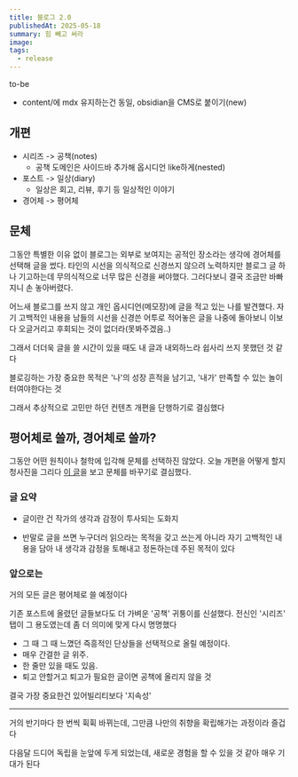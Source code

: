 ```yaml
---
title: 블로그 2.0
publishedAt: 2025-05-18
summary: 힘 빼고 써라
image: 
tags:
  - release
---
```


to-be
- content/에 mdx 유지하는건 동일, obsidian을 CMS로 붙이기(new)

## 개편
- 시리즈 -> 공책(notes)
	- 공책 도메인은 사이드바 추가해 옵시디언 like하게(nested)
- 포스트 -> 일상(diary)
	- 일상은 회고, 리뷰, 후기 등 일상적인 이야기
- 경어체 -> 평어체
		
## 문체
그동안 특별한 이유 없이 블로그는 외부로 보여지는 공적인 장소라는 생각에 경어체를 선택해 글을 썼다. 타인의 시선을 의식적으로 신경쓰지 않으려 노력하지만 블로그 글 하나 기고하는데 무의식적으로 너무 많은 신경을 써야했다. 그러다보니 결국 조금만 바빠지니 손 놓아버렸다.

어느새 블로그를 쓰지 않고 개인 옵시디언(메모장)에 글을 적고 있는 나를 발견했다.
자기 고백적인 내용을 남들의 시선을 신경쓴 어투로 적어놓은 글을 나중에 돌아보니 이보다 오글거리고 후회되는 것이 없더라(못봐주겠음..)

그래서 더더욱 글을 쓸 시간이 있을 때도 내 글과 내외하느라 쉽사리 쓰지 못했던 것 같다

블로깅하는 가장 중요한 목적은 '나'의 성장 흔적을 남기고, '내가' 만족할 수 있는 놀이터여야한다는 것

그래서 추상적으로 고민만 하던 컨텐츠 개편을 단행하기로 결심했다

## 평어체로 쓸까, 경어체로 쓸까?
그동안 어떤 원칙이나 철학에 입각해 문체를 선택하진 않았다. 오늘 개편을 어떻게 할지 청사진을 그리다 [이 글](https://brunch.co.kr/@yonghheo/552)을 보고 문체를 바꾸기로 결심했다.

### 글 요약

- 글이란 건 작가의 생각과 감정이 투사되는 도화지

<Table data={{
	headers: ['경어체(존댓말)', '평어체(반말)'], 
	rows: [
		[
			'의사소통 전제, 평어체보다 훨씬 더 독자를 의식하는 문체',
			"경어체가 '보여주기'라면, 평어체는 '엿보게 놔두기'"
		],
		[
			'전달력과 설득력을 높여야겠다는 책임감',
			'내 생각과 감정을 토해내고 정돈하는데 주목적'
		]
	]
}} />

- 반말로 글을 쓰면 누구더러 읽으라는 목적을 갖고 쓰는게 아니라 자기 고백적인 내용을 담아 내 생각과 감정을 토해내고 정돈하는데 주된 목적이 있다


### 앞으로는
거의 모든 글은 평어체로 쓸 예정이다

기존 포스트에 올렸던 글들보다도 더 가벼운 '공책' 귀퉁이를 신설했다. 전신인 '시리즈' 탭이 그 용도였는데 좀 더 의미에 맞게 다시 명명했다

- 그 때 그 때 느꼈던 즉흥적인 단상들을 선택적으로 올릴 예정이다.
- 매우 간결한 글 위주. 
- 한 줄만 있을 때도 있음. 
- 퇴고 안할거고 퇴고가 필요한 글이면 공책에 올리지 않을 것

결국 가장 중요한건 있어빌리티보다 '지속성'

--- 

거의 반기마다 한 번씩 휙휙 바뀌는데, 그만큼 나만의 취향을 확립해가는 과정이라 즐겁다

다음달 드디어 독립을 눈앞에 두게 되었는데, 새로운 경험을 할 수 있을 것 같아 매우 기대가 된다